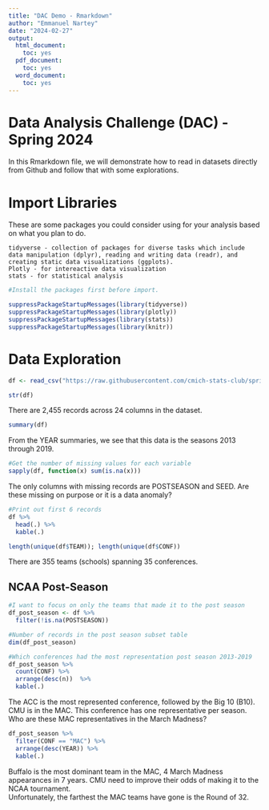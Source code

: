 ```yaml
---
title: "DAC Demo - Rmarkdown"
author: "Emmanuel Nartey"
date: "2024-02-27"
output:
  html_document:
    toc: yes
  pdf_document:
    toc: yes
  word_document:
    toc: yes
---
```


# Data Analysis Challenge (DAC) - Spring 2024
In this Rmarkdown file, we will demonstrate how to read in datasets directly from Github and follow that with some explorations.

# Import Libraries
These are some packages you could consider using for your analysis based on what you plan to do.

    tidyverse - collection of packages for diverse tasks which include data manipulation (dplyr), reading and writing data (readr), and creating static data visualizations (ggplots).
    Plotly - for intereactive data visualization
    stats - for statistical analysis
    


```r
#Install the packages first before import.

suppressPackageStartupMessages(library(tidyverse))
suppressPackageStartupMessages(library(plotly))
suppressPackageStartupMessages(library(stats))
suppressPackageStartupMessages(library(knitr))
```



# Data Exploration
```r
df <- read_csv("https://raw.githubusercontent.com/cmich-stats-club/spring2024-dac/main/datasets/cbb.csv", show_col_types = FALSE)
```


```r
str(df)
```

There are 2,455 records across 24 columns in the dataset.   

```r
summary(df)
```

From the YEAR summaries, we see that this data is the seasons 2013 through 2019.


```r
#Get the number of missing values for each variable
sapply(df, function(x) sum(is.na(x)))
```

The only columns with missing records are POSTSEASON and SEED. Are these missing on purpose or it is a data anomaly?  

```r
#Print out first 6 records
df %>%
  head(.) %>%
  kable(.)
```



```r
length(unique(df$TEAM)); length(unique(df$CONF))
```

There are 355 teams (schools) spanning 35 conferences.  

## NCAA Post-Season
```r
#I want to focus on only the teams that made it to the post season
df_post_season <- df %>%
  filter(!is.na(POSTSEASON))
```


```r
#Number of records in the post season subset table
dim(df_post_season)
```



```r
#Which conferences had the most representation post season 2013-2019
df_post_season %>%
  count(CONF) %>%
  arrange(desc(n))  %>%
  kable(.)
```


The ACC is the most represented conference, followed by the Big 10 (B10).  
CMU is in the MAC. This conference has one representative per season. Who are these MAC representatives in the March Madness?  


```r
df_post_season %>%
  filter(CONF == "MAC") %>%
  arrange(desc(YEAR)) %>%
  kable(.)
```


Buffalo is the most dominant team in the MAC, 4 March Madness appearances in 7 years. CMU need to improve their odds of making it to the NCAA tournament.  
Unfortunately, the farthest the MAC teams have gone is the Round of 32.

